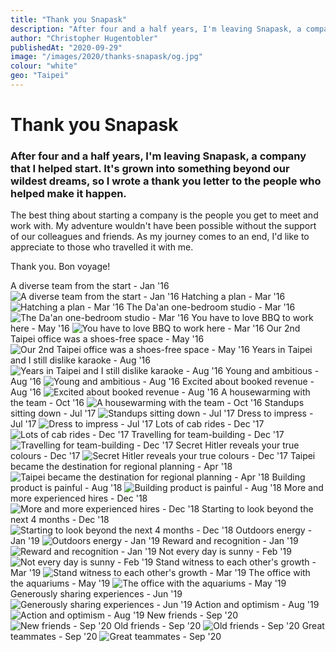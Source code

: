 ```yaml
---
title: "Thank you Snapask"
description: "After four and a half years, I'm leaving Snapask, a company that I helped start. It's grown into something beyond our wildest dreams, so I wrote a thank you letter to the people who helped make it happen."
author: "Christopher Hugentobler"
publishedAt: "2020-09-29"
image: "/images/2020/thanks-snapask/og.jpg"
colour: "white"
geo: "Taipei"
---
```


# Thank you Snapask

### After four and a half years, I'm leaving Snapask, a company that I helped start. It's grown into something beyond our wildest dreams, so I wrote a thank you letter to the people who helped make it happen.

The best thing about starting a company is the people you get to meet and work with. My adventure wouldn't have been possible without the support of our colleagues and friends. As my journey comes to an end, I'd like to appreciate to those who travelled it with me.

Thank you. Bon voyage!

<Caption>A diverse team from the start - Jan '16</Caption>
<Image
  alt="A diverse team from the start - Jan '16"
  src="/images/2020/thanks-snapask/1.jpg"
  h="800"
  w="1200"
  aspect
/>

<Caption>Hatching a plan - Mar '16</Caption>
<Image
  alt="Hatching a plan - Mar '16"
  src="/images/2020/thanks-snapask/2.jpg"
  h="800"
  w="1200"
  aspect
/>

<Caption>The Da'an one-bedroom studio - Mar '16</Caption>
<Image
  alt="The Da'an one-bedroom studio - Mar '16"
  src="/images/2020/thanks-snapask/3.jpg"
  h="800"
  w="1200"
  aspect
/>

<Caption>You have to love BBQ to work here - May '16</Caption>
<Image
  alt="You have to love BBQ to work here - Mar '16"
  src="/images/2020/thanks-snapask/4.jpg"
  h="800"
  w="1200"
  aspect
/>

<Caption>Our 2nd Taipei office was a shoes-free space - May '16</Caption>
<Image
  alt="Our 2nd Taipei office was a shoes-free space - May '16"
  src="/images/2020/thanks-snapask/5.jpg"
  h="800"
  w="1200"
  aspect
/>

<Caption>Years in Taipei and I still dislike karaoke - Aug '16</Caption>
<Image
  alt="Years in Taipei and I still dislike karaoke - Aug '16"
  src="/images/2020/thanks-snapask/6.jpg"
  h="800"
  w="1200"
  aspect
/>

<Caption>Young and ambitious - Aug '16</Caption>
<Image
  alt="Young and ambitious - Aug '16"
  src="/images/2020/thanks-snapask/7.jpg"
  h="800"
  w="1200"
  aspect
/>


<Caption>Excited about booked revenue - Aug '16</Caption>
<Image
  alt="Excited about booked revenue - Aug '16"
  src="/images/2020/thanks-snapask/8.jpg"
  h="800"
  w="1200"
  aspect
/>

<Caption>A housewarming with the team - Oct '16</Caption>
<Image
  alt="A housewarming with the team - Oct '16"
  src="/images/2020/thanks-snapask/9.jpg"
  h="800"
  w="1200"
  aspect
/>

<Caption>Standups sitting down - Jul '17</Caption>
<Image
  alt="Standups sitting down - Jul '17"
  src="/images/2020/thanks-snapask/10.jpg"
  h="800"
  w="1200"
  aspect
/>

<Caption>Dress to impress - Jul '17</Caption>
<Image
  alt="Dress to impress - Jul '17"
  src="/images/2020/thanks-snapask/11.jpg"
  h="800"
  w="1200"
  aspect
/>

<Caption>Lots of cab rides - Dec '17</Caption>
<Image
  alt="Lots of cab rides - Dec '17"
  src="/images/2020/thanks-snapask/12.jpg"
  h="800"
  w="1200"
  aspect
/>

<Caption>Travelling for team-building - Dec '17</Caption>
<Image
  alt="Travelling for team-building - Dec '17"
  src="/images/2020/thanks-snapask/13.jpg"
  h="800"
  w="1200"
  aspect
/>

<Caption>Secret Hitler reveals your true colours - Dec '17</Caption>
<Image
  alt="Secret Hitler reveals your true colours - Dec '17"
  src="/images/2020/thanks-snapask/14.jpg"
  h="800"
  w="1200"
  aspect
/>

<Caption>Taipei became the destination for regional planning - Apr '18</Caption>
<Image
  alt="Taipei became the destination for regional planning - Apr '18"
  src="/images/2020/thanks-snapask/15.jpg"
  h="800"
  w="1200"
  aspect
/>

<Caption>Building product is painful - Aug '18</Caption>
<Image
  alt="Building product is painful - Aug '18"
  src="/images/2020/thanks-snapask/16.jpg"
  h="1200"
  w="1200"
  aspect
/>

<Caption>More and more experienced hires - Dec '18</Caption>
<Image
  alt="More and more experienced hires - Dec '18"
  src="/images/2020/thanks-snapask/17.jpg"
  h="800"
  w="1200"
  aspect
/>

<Caption>Starting to look beyond the next 4 months - Dec '18</Caption>
<Image
  alt="Starting to look beyond the next 4 months - Dec '18"
  src="/images/2020/thanks-snapask/18.jpg"
  h="800"
  w="1200"
  aspect
/>

<Caption>Outdoors energy - Jan '19</Caption>
<Image
  alt="Outdoors energy - Jan '19"
  src="/images/2020/thanks-snapask/19.jpg"
  h="800"
  w="1200"
  aspect
/>

<Caption>Reward and recognition - Jan '19</Caption>
<Image
  alt="Reward and recognition - Jan '19"
  src="/images/2020/thanks-snapask/20.jpg"
  h="800"
  w="1200"
  aspect
/>

<Caption>Not every day is sunny - Feb '19</Caption>
<Image
  alt="Not every day is sunny - Feb '19"
  src="/images/2020/thanks-snapask/21.jpg"
  h="800"
  w="1200"
  aspect
/>

<Caption>Stand witness to each other's growth - Mar '19</Caption>
<Image
  alt="Stand witness to each other's growth - Mar '19"
  src="/images/2020/thanks-snapask/22.jpg"
  h="1200"
  w="1200"
  aspect
/>


<Caption>The office with the aquariums - May '19</Caption>
<Image
  alt="The office with the aquariums - May '19"
  src="/images/2020/thanks-snapask/23.jpg"
  h="800"
  w="1200"
  aspect
/>

<Caption>Generously sharing experiences - Jun '19</Caption>
<Image
  alt="Generously sharing experiences - Jun '19"
  src="/images/2020/thanks-snapask/24.jpg"
  h="800"
  w="1200"
  aspect
/>

<Caption>Action and optimism - Aug '19</Caption>
<Image
  alt="Action and optimism - Aug '19"
  src="/images/2020/thanks-snapask/25.jpg"
  h="800"
  w="1200"
  aspect
/>

<Caption>New friends - Sep '20</Caption>
<Image
  alt="New friends - Sep '20"
  src="/images/2020/thanks-snapask/26.jpg"
  h="1200"
  w="1200"
  aspect
/>

<Caption>Old friends - Sep '20</Caption>
<Image
  alt="Old friends - Sep '20"
  src="/images/2020/thanks-snapask/27.jpg"
  h="800"
  w="1200"
  aspect
/>

<Caption>Great teammates - Sep '20</Caption>
<Image
  alt="Great teammates - Sep '20"
  src="/images/2020/thanks-snapask/28.jpg"
  h="800"
  w="1200"
  aspect
/>
